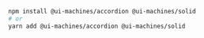 ```bash
npm install @ui-machines/accordion @ui-machines/solid
# or
yarn add @ui-machines/accordion @ui-machines/solid
```
